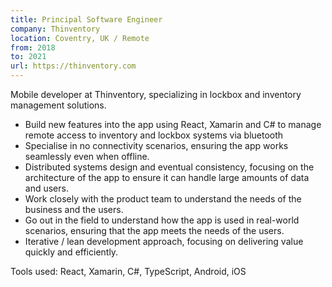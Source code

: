 ```yaml
---
title: Principal Software Engineer
company: Thinventory
location: Coventry, UK / Remote
from: 2018
to: 2021 
url: https://thinventory.com
---
```


Mobile developer at Thinventory, specializing in lockbox and inventory management solutions.

- Build new features into the app using React, Xamarin and C# to manage remote access 
to inventory and lockbox systems via bluetooth
- Specialise in no connectivity scenarios, ensuring the app works seamlessly even when offline.
- Distributed systems design and eventual consistency, focusing on the architecture of the app 
to ensure it can handle large amounts of data and users.
- Work closely with the product team to understand the needs of the business and the users.
- Go out in the field to understand how the app is used in real-world scenarios, ensuring that the
app meets the needs of the users.
- Iterative / lean development approach, focusing on delivering value quickly and efficiently.

Tools used: React, Xamarin, C#, TypeScript, Android, iOS

